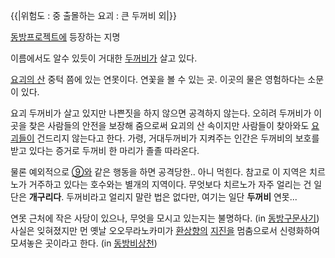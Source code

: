 {{{+1 大蝦蟇の池　/　Pond of Gianttoad, Giant Toad's Pond}}}

{{|위험도 : 중
출몰하는 요괴 : 큰 두꺼비 외|}}

[[동방프로젝트]]에 등장하는 지명

이름에서도 알수 있듯이 거대한 [[두꺼비]]가 살고 있다.

[[요괴의 산]] 중턱 쯤에 있는 연못이다. 연꽃을 볼 수 있는 곳. 이곳의 물은 영험하다는 소문이 있다. 

요괴 두꺼비가 살고 있지만 나쁜짓을 하지 않으면 공격하지 않는다. 오히려 두꺼비가 이곳을 찾은 사람들의 안전을 보장해 줌으로써 요괴의 산 속이지만 사람들이 찾아와도 [[요괴]]들이 건드리지 않는다고 한다. 가령, 거대두꺼비가 지켜주는 인간은 두꺼비의 보호를 받고 있다는 증거로 두꺼비 한 마리가 졸졸 따라온다.

물론 예외적으로 [[⑨]]와 같은 행동을 하면 공격당한.. 아니 먹힌다. 참고로 이 지역은 치르노가 거주하고 있다는 호수와는 별개의 지역이다. 무엇보다 치르노가 자주 얼리는 건 일단은 '''개구리다'''. 두꺼비라고 얼리지 말란 법은 없다만, 여기는 일단 '''두꺼비''' 연못...

연못 근처에 작은 사당이 있으나, 무엇을 모시고 있는지는 불명하다. (in [[동방구문사기]])
사실은 잊혀졌지만 먼 옛날 오오무라노카미가 [[환상향]]의 [[지진]]을 멈춤으로서 신령화하여 모셔놓은 곳이라고 한다. (in [[동방비상천]])
